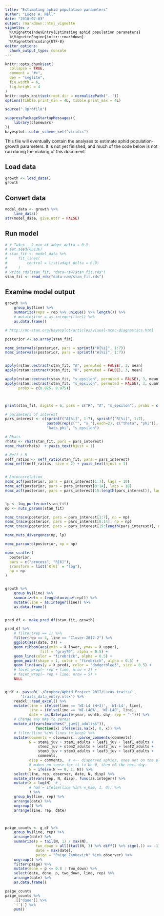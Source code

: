 ```yaml
---
title: "Estimating aphid population parameters"
author: "Lucas A. Nell"
date: "2018-07-03"
output: rmarkdown::html_vignette
vignette: >
  %\VignetteIndexEntry{Estimating aphid population parameters}
  %\VignetteEngine{knitr::rmarkdown}
  %\VignetteEncoding{UTF-8}
editor_options: 
  chunk_output_type: console
---
```


```r
knitr::opts_chunk$set(
  collapse = TRUE,
  comment = "#>",
  dev = "svglite", 
  fig.width = 6,
  fig.height = 4
)
knitr::opts_knit$set(root.dir = normalizePath(".."))
options(tibble.print_min = 4L, tibble.print_max = 4L)
```
```r
source(".Rprofile")
```

```r
suppressPackageStartupMessages({
    library(clonewars)
})
bayesplot::color_scheme_set("viridis")
```


This file will eventually contain the analyses to estimate aphid population-growth
parameters.
It is not yet finished, and much of the code below is not run during the making of
this document.



## Load data

```r
growth <- load_data()
growth
```

## Convert data

```r
model_data <- growth %>% 
    line_data()
str(model_data, give.attr = FALSE)
```


## Run model

```r
# # Takes ~ 2 min at adapt_delta = 0.9
# set.seed(65136)
# stan_fit <- model_data %>%
#     fit_lines(
#         control = list(adapt_delta = 0.9)
#     )
# write_rds(stan_fit, "data-raw/stan_fit.rds")
stan_fit <- read_rds("data-raw/stan_fit.rds")
```


## Examine model output

```r

growth %>% 
    group_by(line) %>% 
    summarize(reps = rep %>% unique() %>% length()) %>% 
    # mutate(line = as.integer(line)) %>% 
    as.data.frame()

# http://mc-stan.org/bayesplot/articles/visual-mcmc-diagnostics.html

posterior <- as.array(stan_fit)

mcmc_intervals(posterior, pars = sprintf("R[%i]", 1:7))
mcmc_intervals(posterior, pars = sprintf("A[%i]", 1:7))


apply(rstan::extract(stan_fit, "A", permuted = FALSE), 3, mean)
apply(rstan::extract(stan_fit, "R", permuted = FALSE), 3, mean)

apply(rstan::extract(stan_fit, "s_epsilon", permuted = FALSE), 3, mean)
apply(rstan::extract(stan_fit, "s_epsilon", permuted = FALSE), 3, quantile,
      probs = c(0.025, 0.975))



print(stan_fit, digits = 6, pars = c("R", "A", "s_epsilon"), probs = c())

# parameters of interest
pars_interest <- c(sprintf("A[%i]", 1:7), sprintf("R[%i]", 1:7),
                   paste0(rep(c("", "s_"),each=2), c("theta", "phi")),
                   "hats_phi", "s_epsilon")

# Rhats
rhats <- rhat(stan_fit, pars = pars_interest)
mcmc_rhat(rhats)  + yaxis_text(hjust = 1)

# Neff / N
neff_ratios <- neff_ratio(stan_fit, pars = pars_interest)
mcmc_neff(neff_ratios, size = 2) + yaxis_text(hjust = 1)


# Autocorrelation
mcmc_acf(posterior, pars = pars_interest[1:7], lags = 10)
mcmc_acf(posterior, pars = pars_interest[8:14], lags = 10)
mcmc_acf(posterior, pars = pars_interest[15:length(pars_interest)], lags = 10)


lp <- log_posterior(stan_fit)
np <- nuts_params(stan_fit)

mcmc_trace(posterior, pars = pars_interest[1:7], np = np)
mcmc_trace(posterior, pars = pars_interest[8:14], np = np)
mcmc_trace(posterior, pars = pars_interest[15:length(pars_interest)], np = np)

mcmc_nuts_divergence(np, lp)

mcmc_parcoord(posterior, np = np)

mcmc_scatter(
  posterior,
  pars = c("process", "R[6]"),
  transform = list(`R[6]` = "log"),
  np = np
)


growth %>% 
    group_by(line) %>% 
    summarize(n = length(unique(rep))) %>% 
    mutate(line = as.integer(line)) %>% 
    as.data.frame()


pred_df <- make_pred_df(stan_fit, growth)

pred_df %>%
    # filter(rep == 1) %>% 
    filter(rep == 4, line == "Clover-2017-2") %>%
    ggplot(aes(date, X)) +
    geom_ribbon(aes(ymin = X_lower, ymax = X_upper),
                fill = "gray70", alpha = 0.5) +
    geom_line(color = "firebrick", alpha = 0.5) +
    geom_point(shape = 1, color = "firebrick", alpha = 0.5) +
    geom_line(aes(y = X_pred), color = "dodgerblue3", size = 0.5) +
    # facet_wrap(~ rep + line, nrow = 2) +
    # facet_wrap(~ rep + line, nrow = 5) +
    NULL



```







```r

g_df <- paste0('~/Dropbox/Aphid Project 2017/Lucas_traits/',
       'traits_data_entry.xlsx') %>% 
    readxl::read_excel() %>%
    mutate(line = ifelse(line == 'WI-L4 (H+3)', 'WI-L4', line),
           line = ifelse(line == 'WI-L4ØA', 'WI-L4Ø', line),
           date = as.Date(paste(year, month, day, sep = "-"))) %>%
    # Change any NAs to zeros:
    mutate_at(vars(matches("_juv$|_adults$")),
              function(x) ifelse(is.na(x), 0, x)) %>%
    # filter(line %in% lines_to_keep) %>%
    mutate(comments = clonewars:::parse_comments(comments),
           N = stem1_juv + stem1_adults + leaf1_juv + leaf1_adults +
               stem2_juv + stem2_adults + leaf2_juv + leaf2_adults +
               stem3_juv + stem3_adults + leaf3_juv + leaf3_adults +
               comments,
           disp = comments,  # <-- dispersed aphids, ones not on the plant
           # makes no sense for it to be 0, then >0 the next day:
           N = ifelse(N == 0, 1, N)) %>%
    select(line, rep, observer, date, N, disp) %>%
    mutate_at(vars(rep, N, disp), funs(as.integer)) %>%
    mutate(X = log(N)  # ,
           # ham = ifelse(line %in% w_ham, 1, 0)) %>%
           ) %>%
    group_by(line, rep) %>%
    arrange(date) %>%
    ungroup() %>%
    arrange(line, rep, date)



paige_counts <- g_df %>%
    group_by(line, rep) %>% 
    arrange(date) %>%
    summarize(p = tail(N, 1) / max(N),
              two_down = all((tail(N, 3) %>% diff() %>% sign(.)) == -1),
              date = max(date),
              paige = "Paige Zenkovich" %in% observer) %>% 
    ungroup() %>% 
    filter(paige) %>% 
    mutate(done = p <= 0.8 | two_down) %>% 
    select(date, done, p, two_down, line, rep) %>% 
    arrange(date) %>% 
    as.data.frame()

paige_counts
paige_counts %>% 
    .[["done"]] %>% 
    `!`(.) %>% 
    sum()


```

